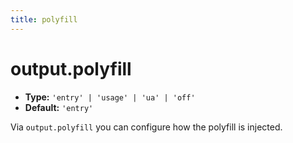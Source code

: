 ```yaml
---
title: polyfill
---
```


# output.polyfill

- **Type:** `'entry' | 'usage' | 'ua' | 'off'`
- **Default:** `'entry'`

Via `output.polyfill` you can configure how the polyfill is injected.


<OutputPolyfillExtend />


<RsbuildConfig configName="output.polyfill" />
